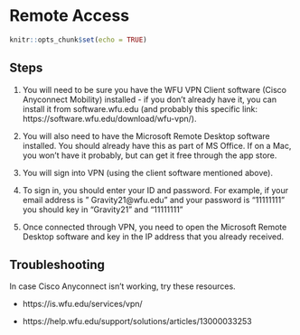
# Remote Access


```r
knitr::opts_chunk$set(echo = TRUE)
```

## Steps

1. You will need to be sure you have the WFU VPN Client software (Cisco Anyconnect Mobility) installed - if you don't already have it, you can install it from software.wfu.edu (and probably this specific link: https://software.wfu.edu/download/wfu-vpn/). 


2. You will also need to have the Microsoft Remote Desktop software installed. You should already have this as part of MS Office. If on a Mac, you won't have it probably, but can get it free through the app store. 



3. You will sign into VPN (using the client software mentioned above). 


4. To sign in, you should enter your ID and password. For example, if your email address is " Gravity21@wfu.edu" and your password is "11111111" you should key in "Gravity21" and "11111111"


5. Once connected through VPN, you need to open the Microsoft Remote Desktop software and key in the IP address that you already received.

## Troubleshooting

In case Cisco Anyconnect isn't working, try these resources. 

- https://is.wfu.edu/services/vpn/

- https://help.wfu.edu/support/solutions/articles/13000033253
